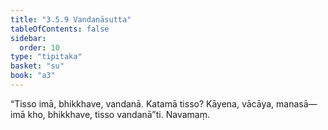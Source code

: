 ```yaml
---
title: "3.5.9 Vandanāsutta"
tableOfContents: false
sidebar:
  order: 10
type: "tipitaka"
basket: "su"
book: "a3"
---
```



<DynamicBreadcrumb />

<Division number="155" book="a3" bookNo="15" page="298">

<Paragraph number="1087" book="a3">
“Tisso imā, bhikkhave, vandanā. Katamā tisso? Kāyena, vācāya, manasā—  imā kho, bhikkhave, tisso vandanā”ti.

</Paragraph>
</Division>

<Paragraph number="1088" type="center" book="a3">
Navamaṃ.
</Paragraph>